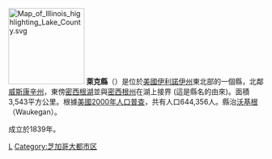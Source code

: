 {{Otheruses|萊克縣|subject=美國伊利諾伊州的一個縣|other=同名的縣}}
[[File:Map_of_Illinois_highlighting_Lake_County.svg|150px]]
'''萊克縣'''（{{lang-en|Lake County}}）是位於[[美國|美國]][[伊利諾伊州|伊利諾伊州]]東北部的一個縣，北鄰[[威斯康辛州|威斯康辛州]]，東傍[[密西根湖|密西根湖]]並與[[密西根州|密西根州]]在湖上接界 (這是縣名的由來)。面積3,543平方公里。根據[[美國2000年人口普查|美國2000年人口普查]]，共有人口644,356人。縣治[[沃基根|沃基根]]（Waukegan）。

成立於1839年。

{{伊利诺伊州}}
{{萊克縣 (伊利諾伊州)}}

[[Category:伊利諾州行政區劃|L]]
[[Category:芝加哥大都市区|Category:芝加哥大都市区]]